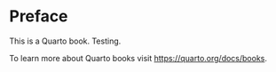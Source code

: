 # Preface {.unnumbered}

This is a Quarto book. Testing.

To learn more about Quarto books visit <https://quarto.org/docs/books>.
